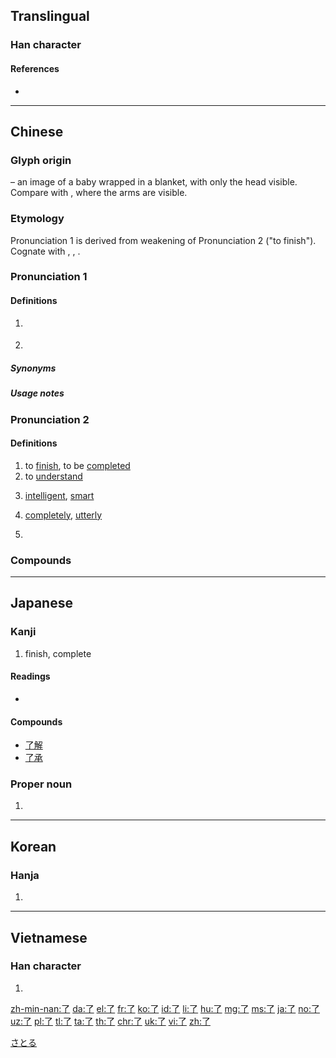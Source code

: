 {{also|瞭}}<!-- may be replaced by zh-forms -->
==Translingual==
{{stroke order|type=animate}}

===Han character===
{{Han char|rn=6|rad=亅|as=01|sn=2|four=17207|canj=NN|ids=⿱乛亅}}

====References====
* {{Han ref|kx=0085.110|dkj=00226|dj=0173.200|hdz=10048.060|uh=4E86|ud=20102|bh=A446|bd=42054}}

----

==Chinese==
{{zh-forms}}

===Glyph origin===
{{liushu|p}} – an image of a baby wrapped in a blanket, with only the head visible. Compare with {{zh-l|*子}}, where the arms are visible.

===Etymology===
Pronunciation 1 is derived from weakening of Pronunciation 2 ("to finish"). Cognate with {{cog|th|แล้ว||to be finished; already; then, afterwards}}, {{cog|lo|ແລ້ວ||to finish; to be completed; ''perfective particle''}}, {{cog|vi|rồi||already}}.

===Pronunciation 1===
{{zh-pron
|m=le
|ma=Zh-le.ogg
|c=liu5
|h=pfs=lé
|mn=liáu
|w=5leq
|cat=part
}}

====Definitions====
{{zh-hanzi}}

# {{n-g|Used after a verb to indicate [[perfective aspect]] (action completion).}}
#: {{zh-x|我 吃 了 這 個 蘋果。|I '''ate''' the apple.}}
#: {{zh-x|他 在 ^北京 住 了 兩 年。|He live'''d''' in Beijing for two years.}}
# {{n-g|Used at the end of a sentence to indicate a change of state.}}
#: {{zh-x|他 是 大學生 了。|He '''has become''' a student / He is a student '''now'''.}}

=====Synonyms=====
{{zh-dial}}

=====Usage notes=====
{{hide box|Usage notes|align=left|
* {{sense|perfective aspect particle}}
: Most of the time, 了 is translated by a [[past tense]]. But it can also indicate that one action is completed before another.
:: {{zh-x|你 吃 了 以後，告訴{su} 我。|Tell me when you are done eating.|in_notes=1}}

* {{sense|change of state particle}}
: When used as the ''change of state particle'', 了 can be translated by [[now]], [[already]] or not [[anymore]].
:: {{zh-x|我 會 說 中文 了。|I can speak Chinese '''now'''. (I couldn't before)|in_notes=1}}
:: {{zh-x|我 吃飯 了。|I've eaten ('''already''').|in_notes=1}}
:: {{zh-x|沒有 紙 了。|There's no paper '''anymore'''.|in_notes=1}}

: In a question, 了 is put before the particle {{zh-l|嗎}}.
}}

===Pronunciation 2===
{{zh-pron
|m=liǎo
|ma=zh-liǎo.ogg
|c=liu5
|h=pfs=liáu
|mn=liáu
|w=3liau
|mc=y
|oc=y
|cat=verb
}}

====Definitions====
{{zh-hanzi}}

# to [[finish]], to be [[complete]]d
# to [[understand]]
#: {{zh-x|'''瞭'''解|to [[understand]], to [[realize]]}}
# [[intelligent]], [[smart]]
# {{lb|zh|in negative sentences}} [[completely]], [[utterly]]
# {{n-g|Used with {{zh-l|不}} or {{zh-l|得|tr=de}} to express possibility.}}

===Compounds===
{{zh-der|一了|一了心願|一了百了|一了百當|一早起了|一目了然|一走了之|七了八當|上了歲數|下不了臺|不了|不了之局|不了了之|不了了當|不了情|不了漢|不了解|不在了|不好了|不得了|不是了處|不甚了了|了不得|了不成|了不起|了了|了事|了事環|了亮|了債|了兒|了劣|了卻|了如指掌|了局|了帳|了得|了得了|了悟|了手|了收|了斷|了案|了決|了清|了無|了無新意|了無牽掛|了無生機|了無生趣|了無罣礙|了然|了然不惑|了畢|了當|了當不得|了納|了結|了落|了解|了訖|了話|了語|了賬|了身達命|了願|了鳥|便了|倒了架|倒了架子|倒了柴|做得了|光了了|免不了|公了|冒了|出了月|千了百當|受不了|可了不得|吃不了|吃了秤砣|吃傷了|呆了一呆|壞了|壞了性命|大不了|好了歌|完了|封了火|對了檻兒|少不了|巧了|幹上了|幹了|幹得了|弄擰了|待不了|得了|忙了手腳|怎麼得了|慌了手腳|慌了神兒|打了偏手|打了半跪|把上了|把定了心|拉了|拿不了|掛了幌子|掰了|撂了|擰了|擺了一道|攤了事|攤了人命|敷衍了事|明了|有了|有了人家|未了|未了公案|未了因|未了情|末了|末末了|槓上了|橫了心|死不了|比不了|毛了|毛了手腳|決了|沒了|沒了主意|沒了指望|沒了期|沒了法|沒了當|沒了結處|沒了經緯|沒了落|沒完沒了|涼了|涼了半截|滴了天|漏了眼|無了無休|爛了嘴|爛了舌頭|狼來了|獃串了皮|玄了|白了了|百了千當|直截了當|直捷了當|直接了當|看上了|看中了|看出了神|看終了|瞎了眼|知了|短不了|矮了半截|破了臉|砸了|碰了|私了|秦吉了|算不了|算了|簡截了當|終了|結了|罷了|聰了|背了時|脆快了當|臉都綠了|臨了|自了|草草了事|落了|落了灶|訖了|認了|說溜了嘴|說白了|走了風聲|走了馬腳|足了十人|跑不了|跟了人|躲不了|迷了心竅|過了|過折了|道不了|還了得|酷斃了|鐵了心|關了釘兒|難住了|鬧擰了|麻了花兒}}

----

==Japanese==

===Kanji===
{{ja-kanji|grade=c|rs=亅01}}

# finish, complete

====Readings====
* {{ja-readings|goon=[[りょう]] (ryō)|kanon=[[りょう]] (ryō)|kun=[[おわる]] (owaru), [[ついに]] (tsuini)}}

====Compounds====
* [[了解]]
* [[了承]]

===Proper noun===
{{ja-pos|proper|さとる}}

# {{given name|male|lang=ja}}

[[Category:Japanese male given names|さとる]]

----

==Korean==

===Hanja===
{{ko-hanja|hangeul=[[료]]>[[요]]|rv=ryo>yo|mr=ryo>yo|y=lyo>yo}}

# {{defn|ko}}

----

==Vietnamese==

===Han character===
{{vi-hantu|[[liễu]]|rs=亅01}}

# {{defn|lang=vi|sort=亅01}}

[[zh-min-nan:了]]
[[da:了]]
[[el:了]]
[[fr:了]]
[[ko:了]]
[[id:了]]
[[li:了]]
[[hu:了]]
[[mg:了]]
[[ms:了]]
[[ja:了]]
[[no:了]]
[[uz:了]]
[[pl:了]]
[[tl:了]]
[[ta:了]]
[[th:了]]
[[chr:了]]
[[uk:了]]
[[vi:了]]
[[zh:了]]